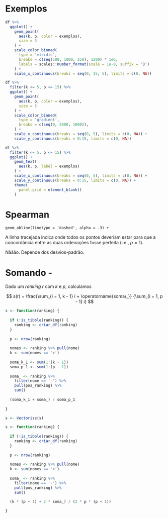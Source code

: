 

# Exemplos

```r
df %>% 
  ggplot() +
    geom_point(
      aes(k, p, color = exemplos),
      size = 3
    ) +
    scale_color_binned(
      type = 'viridis',
      breaks = c(seq(500, 1000, 250), 1200) * 1e6,
      labels = scales::number_format(scale = 1e-9, suffix = 'B')
    ) +
    scale_x_continuous(breaks = seq(0, 15, 5), limits = c(0, NA))
```

```r
df %>% 
  filter(k <= 5, p <= 15) %>% 
  ggplot() +
    geom_point(
      aes(k, p, color = exemplos),
      size = 5
    ) +
    scale_color_binned(
      type = 'gradient',
      breaks = c(seq(0, 5000, 1000)),
    ) +
    scale_x_continuous(breaks = seq(0, 5), limits = c(0, NA)) +
    scale_y_continuous(breaks = 0:15, limits = c(0, NA))
```

```r
df %>% 
  filter(k <= 5, p <= 15) %>% 
  ggplot() +
    geom_text(
      aes(k, p, label = exemplos)
    ) +
    scale_x_continuous(breaks = seq(0, 5), limits = c(0, NA)) +
    scale_y_continuous(breaks = 0:15, limits = c(0, NA)) +
    theme(
      panel.grid = element_blank()
    )
```



# Spearman

    geom_abline(linetype = 'dashed', alpha = .3) +


A linha tracejada indica onde todos os pontos deveriam estar para que a concordância entre as duas ordenações fosse perfeita (i.e., $\rho = 1$).

Nããão. Depende dos desvios-padrão.


# Somando -

Dado um *ranking* $r$ com $k$ e $p$, calculamos

$$
s(r) = \frac{\sum_{i = 1, k - 1} i + \operatorname{soma\_}}
  {\sum_{i = 1, p - 1} i}
$$


```r
s <- function(ranking) {
  
  if (!is_tibble(ranking)) {
    ranking <- criar_df(ranking)
  }
  
  p <- nrow(ranking)
  
  nomes <- ranking %>% pull(nome)
  k <- sum(nomes == 'x')
  
  soma_k_1 <- sum(1:(k - 1))
  soma_p_1 <- sum(1:(p - 1))
  
  soma_ <- ranking %>% 
    filter(nome == '-') %>% 
    pull(pos_ranking) %>% 
    sum()
  
  (soma_k_1 + soma_) / soma_p_1
  
}

s <- Vectorize(s)
```


```r
s <- function(ranking) {
  
  if (!is_tibble(ranking)) {
    ranking <- criar_df(ranking)
  }
  
  p <- nrow(ranking)
  
  nomes <- ranking %>% pull(nome)
  k <- sum(nomes == 'x')
  
  soma_ <- ranking %>% 
    filter(nome == '-') %>% 
    pull(pos_ranking) %>% 
    sum()
  
  (k * (p + 1) + 2 * soma_) / (2 * p * (p + 1))

}


```

